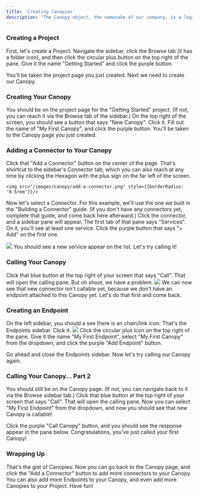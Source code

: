 ```yaml
---
title: 'Creating Canopies'
description: "The Canopy object, the namesake of our company, is a logical grouping of Connectors. Let's walk through building one."
---
```


### Creating a Project

First, let's create a Project. Navigate the sidebar, click the Browse tab (it has a folder icon), and then click the circular plus button on the top right of the pane. Give it the name "Getting Started" and click the purple button.

You'll be taken the project page you just created. Next we need to create our Canopy.

### Creating Your Canopy
You should be on the project page for the "Getting Started" project. (If not, you can reach it via the Browse tab of the sidebar.) On the top right of the screen, you should see a button that says "New Canopy". Click it.
Fill out the name of "My First Canopy", and click the purple button. You'll be taken to the Canopy page you just created.

### Adding a Connector to Your Canopy

Click that "Add a Connector" button on the center of the page. That's shortcut to the sidebar's Connector tab, which you can also reach at any time by clicking the Hexagon with the plus sign on the far left of the screen.

    <img src="/images/canopy/add-a-connector.png" style={{borderRadius: '0.5rem'}}/>

Now let's select a Connector. For this example, we'll use the one we built in the "Building a Connector" guide. (If you don't have any connectors yet, complete that guide, and come back here afterward.)
Click the connector, and a sidebar pane will appear. The first tab of that pane says "Services". On it, you'll see at least one service. Click the purple button that says "+ Add" on the first one.

<img src="/images/canopy/select-a-resource.png" />
You should see a new service appear on the list. Let's try calling it!

### Calling Your Canopy

Click that blue button at the top right of your screen that says "Call". That will open the calling pane. But oh shoot, we have a problem.
<img src="/images/canopy/calling-canopy.png" />
We can now see that new connector isn't callable yet, because we don't have an endpoint attached to this Canopy yet. Let's do that first and come back.


### Creating an Endpoint

On the left sidebar, you should a see there is an chain/link icon. That's the Endpoints sidebar. Click it.
<img src="/images/canopy/endpoints.png" />
Click the circular plus icon on the top right of the pane. Give it the name "My First Endpoint", select "My First Canopy" from the dropdown, and click the purple "Add Endpoint" button.

Go ahead and close the Endpoints sidebar. Now let's try calling our Canopy again.



### Calling Your Canopy... Part 2

You should still be on the Canopy page. (If not, you can navigate back to it via the Browse sidebar tab.) Click that blue button at the top right of your screen that says "Call". That will open the calling pane. Now you can select "My First Endpoint" from the dropdown, and now you should see that new Canopy is callable!

Click the purple "Call Canopy" button, and you should see the response appear in the pane below. Congratulations, you've just called your first Canopy!

### Wrapping Up

That's the gist of Canopies. Now you can go back to the Canopy page, and click the "Add a Connector" button to add more connectors to your Canopy. You can also add more Endpoints to your Canopy, and even add more Canopies to your Project. Have fun!